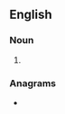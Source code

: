 ==English==

===Noun===
{{head|en|noun plural form}}

# {{plural of|daring|lang=en}}

===Anagrams===
* {{anagrams|en|Dargins|Gardins|gradins}}